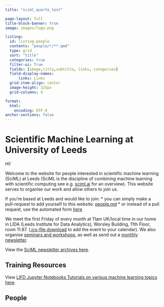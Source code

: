 ```yaml
---
title: "sciml_quarto_test"

page-layout: full
title-block-banner: true
image: images/logo.png

listing: 
  id: listing-people
  contents: "people/*/**.qmd"
  type: grid
  sort: "title"
  categories: true
  filter-ui: True
  fields: [image,title,subtitle, links, categories]
  field-display-names: 
      links: Links
  grid-item-align: center
  image-height: 325px
  grid-columns: 4

format: 
  html:
    encoding: UTF-8
anchor-sections: false
---
```



# Scientific Machine Learning at University of Leeds

Hi!

Welcome to the website for people interested in scientific machine learning
(SciML) at Leeds (SciML is the discipline of combining machine learning with
scientific computing see e.g. <a href="https://sciml.ai/roadmap/">sciml.ai</a>
for an overview). This website serves to organise our work and allow others to
join us. 

If you're based at Leeds and would like to join:
* you can simply make a
pull-request to add yourself to this website: 
[people.md](https://github.com/sciml-leeds/sciml-leeds.github.io/tree/master/_data/people.yaml)
* or instead of a pull request, use the automated form [here](https://sciml-profileadder.streamlit.app)

We meet the first Friday of every month at 11am UK/local time in our home in LIDA (Leeds
Institute for Data Analytics), Worsley Building, 11th Floor, room 11.87.
([.ics-file download](assets/SciML_community_monthly_coffee-chat.ics) to add
the event to your calendar). We also organise [seminars and workshops](/events), as well as send out a 
<a href="http://eepurl.com/h65Px5">monthly newsletter</a>.

View the <a href="https://us10.campaign-archive.com/home/?u=1e7160a87211972265ca1180b&id=79fe3dd86f">SciML newsletter archives here</a>.

## Training Resources

View <a href="https://cemac.github.io/LIFD_ENV_ML_NOTEBOOKS/">LIFD Jupyter Notebooks Tutorials on various machine learning topics here</a>.

## People

::: {#listing-people}
:::



